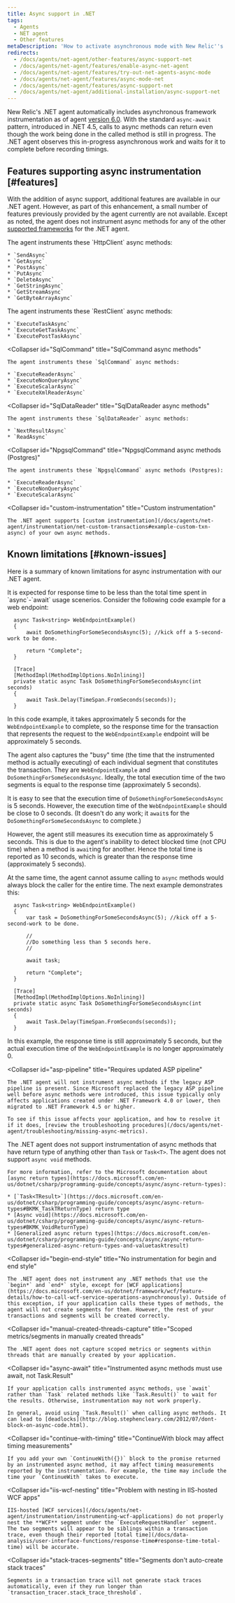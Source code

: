 ```yaml
---
title: Async support in .NET
tags:
  - Agents
  - NET agent
  - Other features
metaDescription: 'How to activate asynchronous mode with New Relic''s .NET agent, plus a summary of new, disabled, or unavailable features when async mode is active.'
redirects:
  - /docs/agents/net-agent/other-features/async-support-net
  - /docs/agents/net-agent/features/enable-async-net-agent
  - /docs/agents/net-agent/features/try-out-net-agents-async-mode
  - /docs/agents/net-agent/features/async-mode-net
  - /docs/agents/net-agent/features/async-support-net
  - /docs/agents/net-agent/additional-installation/async-support-net
---
```


New Relic's .NET agent automatically includes asynchronous framework instrumentation as of agent [version 6.0](/docs/release-notes/agent-release-notes/net-release-notes). With the standard `async-await` pattern, introduced in .NET 4.5, calls to async methods can return even though the work being done in the called method is still in progress. The .NET agent observes this in-progress asynchronous work and waits for it to complete before recording timings.

## Features supporting async instrumentation [#features]

With the addition of async support, additional features are available in our .NET agent. However, as part of this enhancement, a small number of features previously provided by the agent currently are not available. Except as noted, the agent does not instrument async methods for any of the other [supported frameworks](/docs/agents/net-agent/getting-started/compatibility-requirements-net-agent) for the .NET agent.

<CollapserGroup>
  <Collapser
    id="HttpClient"
    title="HttpClient async methods"
  >
    The agent instruments these `HttpClient` async methods:

    * `SendAsync`
    * `GetAsync`
    * `PostAsync`
    * `PutAsync`
    * `DeleteAsync`
    * `GetStringAsync`
    * `GetStreamAsync`
    * `GetByteArrayAsync`
  </Collapser>

  <Collapser title="RestClient async methods">
    The agent instruments these `RestClient` async methods:

    * `ExecuteTaskAsync`
    * `ExecuteGetTaskAsync`
    * `ExecutePostTaskAsync`
  </Collapser>

  <Collapser
    id="SqlCommand"
    title="SqlCommand async methods"
  >
    The agent instruments these `SqlCommand` async methods:

    * `ExecuteReaderAsync`
    * `ExecuteNonQueryAsync`
    * `ExecuteScalarAsync`
    * `ExecuteXmlReaderAsync`
  </Collapser>

  <Collapser
    id="SqlDataReader"
    title="SqlDataReader async methods"
  >
    The agent instruments these `SqlDataReader` async methods:

    * `NextResultAsync`
    * `ReadAsync`
  </Collapser>

  <Collapser
    id="NpgsqlCommand"
    title="NpgsqlCommand async methods (Postgres)"
  >
    The agent instruments these `NpgsqlCommand` async methods (Postgres):

    * `ExecuteReaderAsync`
    * `ExecuteNonQueryAsync`
    * `ExecuteScalarAsync`
  </Collapser>

  <Collapser
    id="custom-instrumentation"
    title="Custom instrumentation"
  >
    The .NET agent supports [custom instrumentation](/docs/agents/net-agent/instrumentation/net-custom-transactions#example-custom-txn-async) of your own async methods.
  </Collapser>
</CollapserGroup>

## Known limitations [#known-issues]

Here is a summary of known limitations for async instrumentation with our .NET agent.

<CollapserGroup>
  <Collapser
    id="response-time1"
    title="Response time is less than Total time"
  >
  It is expected for response time to be less than the total time spent in `async`-`await` usage scenerios. Consider the following code example for a web endpoint:

  ```
    async Task<string> WebEndpointExample() 
    {
        await DoSomethingForSomeSecondsAsync(5); //kick off a 5-second-work to be done.

        return "Complete";
    }

    [Trace]
    [MethodImpl(MethodImplOptions.NoInlining)]
    private static async Task DoSomethingForSomeSecondsAsync(int seconds)
    {
        await Task.Delay(TimeSpan.FromSeconds(seconds));
    }
  ```

  In this code example, it takes approximately 5 seconds for the `WebEndpointExample` to complete, so the response time for the transaction that represents the request to the `WebEndpointExample` endpoint will be approximately 5 seconds.

  The agent also captures the "busy" time (the time that the instrumented method is actually executing) of each individual segment that constitutes the transaction. They are `WebEndpointExample` and `DoSomethingForSomeSecondsAsync`. Ideally, the total execution time of the two segments is equal to the response time (approximately 5 seconds).
  
  It is easy to see that the execution time of `DoSomethingForSomeSecondsAsync` is 5 seconds. However, the execution time of the `WebEndpointExample` should be close to 0 seconds. (It doesn't do any work; it `await`s for the `DoSomethingForSomeSecondsAsync` to complete.)
  
  However, the agent still measures its execution time as approximately 5 seconds. This is due to the agent's inability to detect blocked time (not CPU time) when a method is `await`ing for another. Hence the total time is reported as 10 seconds, which is greater than the response time (approximately 5 seconds).

  At the same time, the agent cannot assume calling to `async` methods would always block the caller for the entire time. The next example demonstrates this:

  ```
    async Task<string> WebEndpointExample()
    {
        var task = DoSomethingForSomeSecondsAsync(5); //kick off a 5-second-work to be done.
        
        //
        //Do something less than 5 seconds here.
        //

        await task;

        return "Complete";
    }

    [Trace]
    [MethodImpl(MethodImplOptions.NoInlining)]
    private static async Task DoSomethingForSomeSecondsAsync(int seconds)
    {
        await Task.Delay(TimeSpan.FromSeconds(seconds));
    }
  ```

  In this example, the response time is still approximately 5 seconds, but the actual execution time of the `WebEndpointExample` is no longer approximately 0.
  </Collapser>

  <Collapser
    id="asp-pipeline"
    title="Requires updated ASP pipeline"
  >
    The .NET agent will not instrument async methods if the legacy ASP pipeline is present. Since Microsoft replaced the legacy ASP pipeline well before async methods were introduced, this issue typically only affects applications created under .NET Framework 4.0 or lower, then migrated to .NET Framework 4.5 or higher.
    
    To see if this issue affects your application, and how to resolve it if it does, [review the troubleshooting procedures](/docs/agents/net-agent/troubleshooting/missing-async-metrics).
  </Collapser>

  <Collapser
    id="task-not-void"
    title="Return type Task requirements"
    >
    The .NET agent does not support instrumentation of async methods that have return type of anything other than `Task` or `Task<T>`. The agent does not support `async void` methods.

    For more information, refer to the Microsoft documentation about [async return types](https://docs.microsoft.com/en-us/dotnet/csharp/programming-guide/concepts/async/async-return-types):

    * [`Task<TResult>`](https://docs.microsoft.com/en-us/dotnet/csharp/programming-guide/concepts/async/async-return-types#BKMK_TaskTReturnType) return type
    * [Async void](https://docs.microsoft.com/en-us/dotnet/csharp/programming-guide/concepts/async/async-return-types#BKMK_VoidReturnType)
    * [Generalized async return types](https://docs.microsoft.com/en-us/dotnet/csharp/programming-guide/concepts/async/async-return-types#generalized-async-return-types-and-valuetasktresult)
  </Collapser>

  <Collapser
    id="begin-end-style"
    title="No instrumentation for begin and end style"
  >
    The .NET agent does not instrument any .NET methods that use the `begin*` and `end*` style, except for [WCF applications](https://docs.microsoft.com/en-us/dotnet/framework/wcf/feature-details/how-to-call-wcf-service-operations-asynchronously). Outside of this exception, if your application calls these types of methods, the agent will not create segments for them. However, the rest of your transactions and segments will be created correctly.
  </Collapser>

  <Collapser
    id="manual-created-threads-capture"
    title="Scoped metrics/segments in manually created threads"
  >
    The .NET agent does not capture scoped metrics or segments within threads that are manually created by your application.
  </Collapser>

  <Collapser
    id="async-await"
    title="Instrumented async methods must use await, not Task.Result"
  >
    If your application calls instrumented async methods, use `await` rather than `Task` related methods like `Task.Result()` to wait for the results. Otherwise, instrumentation may not work properly.

    In general, avoid using `Task.Result()` when calling async methods. It can lead to [deadlocks](http://blog.stephencleary.com/2012/07/dont-block-on-async-code.html).
  </Collapser>

  <Collapser
    id="continue-with-timing"
    title="ContinueWith block may affect timing measurements"
  >
    If you add your own `ContinueWith({})` block to the promise returned by an instrumented async method, it may affect timing measurements reported by the instrumentation. For example, the time may include the time your `ContinueWith` takes to execute.
  </Collapser>

  <Collapser
    id="iis-wcf-nesting"
    title="Problem with nesting in IIS-hosted WCF apps"
  >
    IIS-hosted [WCF services](/docs/agents/net-agent/instrumentation/instrumenting-wcf-applications) do not properly nest the **WCF** segment under the `ExecuteRequestHandler` segment. The two segments will appear to be siblings within a transaction trace, even though their reported [total time](/docs/data-analysis/user-interface-functions/response-time#response-time-total-time) will be accurate.
  </Collapser>

  <Collapser
    id="stack-traces-segments"
    title="Segments don't auto-create stack traces"
  >
    Segments in a transaction trace will not generate stack traces automatically, even if they run longer than `transaction_tracer.stack_trace_threshold`.
  </Collapser>
</CollapserGroup>
